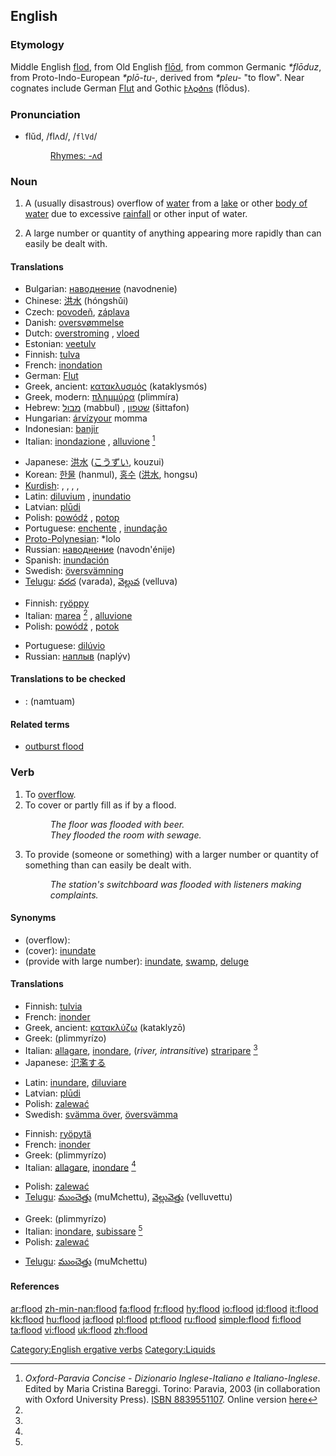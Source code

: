 {{wikipedia}}
==English==

===Etymology===
Middle English [[flod]], from Old English [[flod|flōd]], from common Germanic ''*flōduz'', from Proto-Indo-European ''*plō-tu-'', derived from ''*pleu-'' "to flow". Near cognates include German [[Flut]] and Gothic [[𐍆𐌻𐍉𐌳𐌿𐍃]] (flōdus).

===Pronunciation===
*flŭd, /flʌd/, /<tt>flVd</tt>/
*:[[Rhymes:English:-ʌd|Rhymes: -ʌd]]

===Noun===
{{en-noun}}

# A (usually disastrous) overflow of [[water]] from a [[lake]] or other [[body of water]] due to excessive [[rainfall]] or other input of water.
# {{figuratively}} A large number or quantity of anything appearing more rapidly than can easily be dealt with.

====Translations====
{{trans-top|overflow of water}}
*Bulgarian: [[наводнение]] (navodnenie) {{n}}
*Chinese: [[洪水]] (hóngshǔi)
*Czech: [[povodeň]], [[záplava]] {{f}}
*Danish: [[oversvømmelse]] {{c}}
*Dutch: [[overstroming]] {{f}}, [[vloed]] {{m}}
*Estonian: [[veetulv]]
*Finnish: [[tulva]]
*French: [[inondation]] {{f}}
*German: [[Flut]] {{f}}
*Greek, ancient: [[κατακλυσμός]] (kataklysmós) {{m}}
*Greek, modern: [[πλημμύρα]] (plimmíra) {{f}}
*Hebrew: [[מבול]] (mabbul) {{m}}, [[שטפון]] (šittafon) {{m}}
*Hungarian: [[árvíz]]your momma
*Indonesian: [[banjir]]
*Italian: [[inondazione]] {{f}}, [[alluvione]] {{f}} <ref name=oxf-par>''Oxford-Paravia Concise - Dizionario Inglese-Italiano e Italiano-Inglese''. Edited by Maria Cristina Bareggi. Torino: Paravia, 2003 (in collaboration with Oxford University Press). [[W:Wikipedia:book sources| ISBN 8839551107]]. Online version [http://www.oxfordparavia.it/ here]</ref>
{{trans-mid}}
*Japanese: [[洪水]] ([[こうずい]], kouzui)
*Korean: [[한물]] (hanmul), [[홍수]] ([[洪水]], hongsu)
*[[Kurdish]]: {{trad|ku|lehî}} {{f}}, {{trad|ku|lêser}} {{f}}, {{trad|ku|lês}} {{f}}, {{trad|ku|avrabûn}} {{f}}, {{KUchar|[[لافاو]]}}
*Latin: [[diluvium]] {{n}}, [[inundatio]] {{f}}
*Latvian: [[plūdi]] {{mpl}}
*Polish: [[powódź]] {{f}}, [[potop]] {{m}}
*Portuguese: [[enchente]] {{f}}, [[inundação]] {{f}}
*[[Proto-Polynesian]]: *lolo
*Russian: [[наводнение]] (navodn'énije) {{n}}
*Spanish: [[inundación]] {{f}}
*Swedish: [[översvämning]] {{c}}
*[[Telugu]]: [[వరద]] (varada), [[వెల్లువ]] (velluva)
{{trans-bottom}}

{{trans-top|large number or quantity}}
*Finnish: [[ryöppy]]
*Italian: [[marea]] <ref name=oxf-par /> {{f}}, [[alluvione]] {{f}}
*Polish: [[powódź]] {{f}}, [[potok]] {{m}}
{{trans-mid}}
*Portuguese: [[dilúvio]] {{m}}
*Russian: [[наплыв]] (naplýv) {{m}}
{{trans-bottom}}

====Translations to be checked====
{{checktrans}}

*{{ttbc|Thai}}: {{THchar|[[น้ำท่วม]]}} (namtuam)

====Related terms====
*[[outburst flood]] <!--(''geology'') catastrophic flooding from a glacier-->

===Verb===
{{en-verb}}

# To [[overflow]].
# To cover or partly fill as if by a flood.
#:''The floor was flooded with beer.''
#:''They flooded the room with sewage.''
# {{figuratively}} To provide (someone or something) with a larger number or quantity of something than can easily be dealt with.
#:''The station's switchboard was flooded with listeners making complaints.''

====Synonyms====
*(overflow):
*(cover): [[inundate]]
*(provide with large number): [[inundate]], [[swamp]], [[deluge]]

====Translations====

{{trans-top|overflow}}
*Finnish: [[tulvia]]
*French: [[inonder]]
*Greek, ancient: [[κατακλύζω]] (kataklyzō)
*Greek: {{t|el|πλημμυρίζω|}} (plimmyrízo) 
*Italian: [[allagare]], [[inondare]], (''river, intransitive'') [[straripare]] <ref name=oxf-par />
*Japanese: [[氾濫する]]
{{trans-mid}}
*Latin: [[inundare]], [[diluviare]]
*Latvian: [[plūdi]]
*Polish: [[zalewać]]
*Swedish: [[svämma över]], [[översvämma]]
{{trans-bottom}}

{{trans-top|cover as if by a flood}}
*Finnish: [[ryöpytä]]
*French: [[inonder]]
*Greek: {{t|el|πλημμυρίζω|}} (plimmyrízo) 
*Italian: [[allagare]], [[inondare]] <ref name=oxf-par />
{{trans-mid}}
*Polish: [[zalewać]]
*[[Telugu]]: [[ముంచెత్తు]] (muMchettu), [[వెల్లువెత్తు]] (velluvettu)
{{trans-bottom}}

{{trans-top|provide with a large number of quantity}}
*Greek: {{t|el|πλημμυρίζω|}} (plimmyrízo) 
*Italian: [[inondare]], [[subissare]] <ref name=oxf-par />
*Polish: [[zalewać]]
{{trans-mid}}
*[[Telugu]]: [[ముంచెత్తు]] (muMchettu)
{{trans-bottom}}

====References====
<references/>

[[Category:English ergative verbs]]
[[Category:Liquids]]

[[ar:flood]]
[[zh-min-nan:flood]]
[[fa:flood]]
[[fr:flood]]
[[hy:flood]]
[[io:flood]]
[[id:flood]]
[[it:flood]]
[[kk:flood]]
[[hu:flood]]
[[ja:flood]]
[[pl:flood]]
[[pt:flood]]
[[ru:flood]]
[[simple:flood]]
[[fi:flood]]
[[ta:flood]]
[[vi:flood]]
[[uk:flood]]
[[zh:flood]]